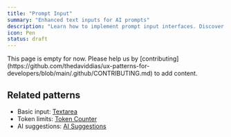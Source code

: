 ```yaml
---
title: "Prompt Input"
summary: "Enhanced text inputs for AI prompts"
description: "Learn how to implement prompt input interfaces. Discover best practices for multiline inputs, prompt templates, and input enhancements."
icon: Pen
status: draft
---
```


<Callout type="warning">
  This page is empty for now. Please help us by
  [contributing](https://github.com/thedaviddias/ux-patterns-for-developers/blob/main/.github/CONTRIBUTING.md)
  to add content.
</Callout>

## Related patterns

- Basic input: [Textarea](/patterns/forms/textarea)
- Token limits: [Token Counter](/patterns/ai-intelligence/token-counter)
- AI suggestions: [AI Suggestions](/patterns/ai-intelligence/ai-suggestions)

